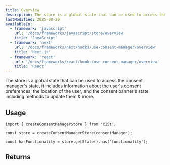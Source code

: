 ```yaml
---
title: Overview
description: The store is a global state that can be used to access the consent manager's state.
lastModified: 2025-08-20
availableIn:
  - framework: 'javascript'
    url: '/docs/frameworks/javascript/store/overview'
    title: 'JavaScript'
  - framework: 'next'
    url: '/docs/frameworks/next/hooks/use-consent-manager/overview'
    title: 'Next.js'
  - framework: 'react'
    url: '/docs/frameworks/react/hooks/use-consent-manager/overview'
    title: 'React'
---
```


The store is a global state that can be used to access the consent manager's state, it includes information about the user's consent preferences, the location of the user, and the consent banner's state including methods to update them & more.

## Usage

```tsx
import { createConsentManagerStore } from 'c15t';

const store = createConsentManagerStore(consentManager);

const hasFunctionality = store.getState().has('functionality');
```

## Returns

<AutoTypeTable path="./packages/core/src/index.ts" name="PrivacyConsentState" />
